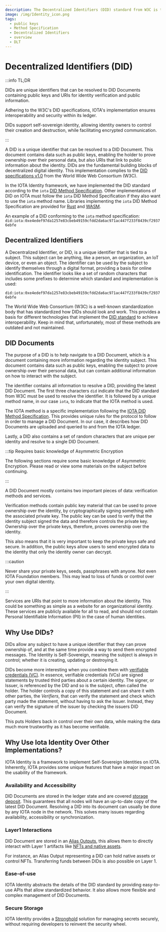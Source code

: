 ```yaml
---
description: The Decentralized Identifiers (DID) standard from W3C is the fundamental standard that supports the concept of a decentralized digital identity. Explore the basic aspects of the DID standard.
image: /img/Identity_icon.png
tags:
  - public keys
  - Method Specification
  - Decentralized Identifiers
  - overview
  - DLT
---
```


# Decentralized Identifiers (DID)

:::info TL;DR

DIDs are unique identifiers that can be resolved to DID Documents containing public keys and URIs for identity verification and public information.

Adhering to the W3C's DID specifications, IOTA's implementation ensures interoperability and security within its ledger.

DIDs support self-sovereign identity, allowing identity owners to control their creation and destruction,
while facilitating encrypted communication.

:::


A DID is a unique identifier that can be resolved to a DID Document. This document contains data such as public keys, enabling the holder to prove ownership over their personal data, but also URIs that link to public information about the identity. DIDs are the fundamental building blocks of decentralized digital identity.
This implementation complies to the [DID specifications v1.0](https://www.w3.org/TR/did-core//) from the World Wide Web Consortium (W3C).

In the IOTA Identity framework, we have implemented the DID standard according to the `iota` [DID Method Specification](/identity.rs/references/specifications/iota-did-method-spec/). Other implementations of DID on IOTA must follow the `iota` DID Method Specification if they also want to use the `iota` method name. Libraries implementing the `iota` DID Method Specification are provided for [Rust](../getting-started/rust.mdx) and [WASM](../getting-started/wasm.mdx).

An example of a DID conforming to the `iota` method specification:
`did:iota:0xe4edef97da1257e83cbeb49159cfdd2da6ac971ac447f233f8439cf29376ebfe`

## Decentralized Identifiers

A Decentralized Identifier, or DID, is a unique identifier that is tied to a subject. This subject can be anything, like a person, an organization, an IoT device, or even an object. The identifier can be used by the subject to identify themselves through a digital format, providing a basis for online identification. The identifier looks like a set of random characters that includes some prefixes to determine which standard and implementation is used:

`did:iota:0xe4edef97da1257e83cbeb49159cfdd2da6ac971ac447f233f8439cf29376ebfe`

The World Wide Web Consortium (W3C) is a well-known standardization body that has standardized how DIDs should look and work.
This provides a basis for different technologies that implement the [DID standard](https://www.w3.org/TR/did-spec-registries/#did-methods) to achieve interoperability.
Keep in mind that, unfortunately, most of these methods are outdated and not maintained.

## DID Documents

The purpose of a DID is to help navigate to a DID Document,
which is a document containing more information regarding the identity subject.
This document contains data such as public keys, enabling the subject to prove ownership over their personal data,
but can contain additional information on how to interact with the subject.

The identifier contains all information to resolve a DID, providing the latest DID Document.
The first three characters `did` indicate that the DID standard from W3C must be used to resolve the identifier.
It is followed by a unique method name, in our case `iota`, to indicate that the IOTA method is used.

The IOTA method is a specific implementation following the [IOTA DID Method Specification](/identity.rs/references/specifications/iota-did-method-spec/).
This provides unique rules for the protocol to follow in order to manage a DID Document.
In our case, it describes how DID Documents are uploaded and queried to and from the IOTA ledger.

Lastly, a DID also contains a set of random characters that are unique per identity and resolve to a single DID Document.

:::tip Requires basic knowledge of Asymmetric Encryption

The following sections require some basic knowledge of Asymmetric Encryption.
Please read or view some materials on the subject before continuing.

:::

A DID Document mostly contains two important pieces of data: verification methods and services.

Verification methods contain public key material that can be used to prove ownership over the identity,
by cryptographically signing something with the associated private key.
The public key can be used to verify that the identity subject signed the data and therefore controls the private key.
Ownership over the private keys, therefore, proves ownership over the identity.

This also means that it is very important to keep the private keys safe and secure.
In addition, the public keys allow users to send encrypted data to the identity that only the identity owner can decrypt.

:::caution

Never share your private keys, seeds, passphrases with anyone. Not even IOTA Foundation members.
This may lead to loss of funds or control over your own digital identity.

:::

Services are URIs that point to more information about the identity.
This could be something as simple as a website for an organizational identity.
These services are publicly available for all to read,
and should not contain Personal Identifiable Information (PII) in the case of human identities.

## Why Use DIDs?

DIDs allow any subject to have a unique identifier that they can prove ownership of,
and at the same time provide a way to send them encrypted messages.
The Identity is Self-Sovereign, meaning the subject is always in control;
whether it is creating, updating or destroying it.

DIDs become more interesting when you combine them with [verifiable credentials (VC)](verifiable-credentials.mdx).
In essence, verifiable credentials (VCs) are signed statements by trusted third parties about a certain identity.
The signer, or Issuer, is referenced by the DID and so is the subject, often called the holder.
The holder controls a copy of this statement and can share it with other parties, the _Verifiers_,
that can verify the statement and check which party made the statement, without having to ask the Issuer.
Instead, they can verify the signature of the issuer by checking the issuers DID Document.

This puts Holders back in control over their own data,
while making the data much more trustworthy as it has become verifiable.

## Why Use Iota Identity Over Other Implementations?

IOTA Identity is a framework to implement Self-Sovereign Identities on IOTA.
Inherently, IOTA provides some unique features that have a major impact on the usability of the framework.

### Availability and Accessibility

DID Documents are stored in the ledger state and are covered [storage deposit](/learn/protocols/stardust/core-concepts/storage-deposit/).
This guarantees that all nodes will have an up-to-date copy of the latest DID Document.
Resolving a DID into its document can usually be done by any IOTA node in the network.
This solves many issues regarding availability, accessibility or synchronization.

### Layer1 Interactions

DID Document are stored in an [Alias Outputs](./about-alias-outputs.mdx),
this allows them to directly interact with Layer 1 artifacts like [NFTs and native assets](/learn/protocols/stardust/core-concepts/multi-asset-ledger/).

For instance, an Alias Output representing a DID can hold native assets or control NFTs.
Transferring funds between DIDs is also possible on Layer 1.

### Ease-of-use

IOTA Identity abstracts the details of the DID standard by providing easy-to-use APIs that allow standardized behavior.
It also allows more flexible and complex management of DID Documents.

### Secure Storage

IOTA Identity provides a
[Stronghold](/stronghold.rs/welcome/ 'Stronghold is an open-source software library that was originally built to protect IOTA Seeds, but can be used to protect any digital secret.') solution
for managing secrets securely, without requiring developers to reinvent the security wheel.
